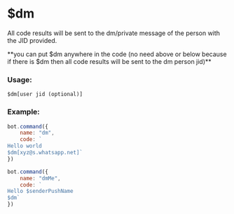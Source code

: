 
# $dm

All code results will be sent to the dm/private message of the person with the JID provided.

<Callout>
  **you can put $dm anywhere in the code (no need above or below because if there is $dm then all code results will be sent to the dm person jid)**
</Callout>

### Usage:

```plain
$dm[user jid (optional)]
```

### Example:

```javascript
bot.command({
    name: "dm",
    code: `
Hello world
$dm[xyz@s.whatsapp.net]`
})
```

```javascript
bot.command({
    name: "dmMe",
    code: `
Hello $senderPushName
$dm`
})
```
